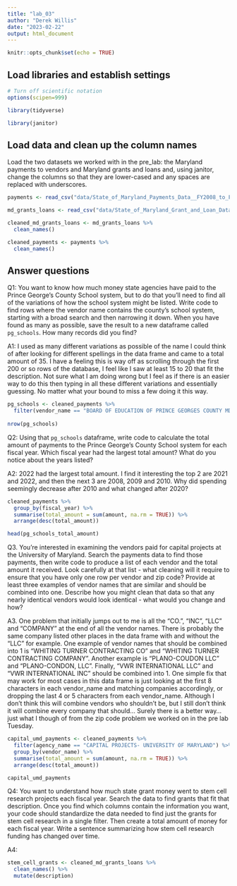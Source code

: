 ```yaml
---
title: "lab_03"
author: "Derek Willis"
date: "2023-02-22"
output: html_document
---
```


```r
knitr::opts_chunk$set(echo = TRUE)
```

## Load libraries and establish settings

```r
# Turn off scientific notation
options(scipen=999)

library(tidyverse)

library(janitor)
```

## Load data and clean up the column names

Load the two datasets we worked with in the pre_lab: the Maryland payments to vendors and Maryland grants and loans and, using janitor, change the columns so that they are lower-cased and any spaces are replaced with underscores.

```r
payments <- read_csv("data/State_of_Maryland_Payments_Data__FY2008_to_FY2023.csv")

md_grants_loans <- read_csv("data/State_of_Maryland_Grant_and_Loan_Data__FY2009_to_FY2022.csv")
```

```r
cleaned_md_grants_loans <- md_grants_loans %>%
  clean_names()
```


```r
cleaned_payments <- payments %>%
  clean_names()
```

## Answer questions

Q1: You want to know how much money state agencies have paid to the Prince George's County School system, but to do that you'll need to find all of the variations of how the school system might be listed. Write code to find rows where the vendor name contains the county's school system, starting with a broad search and then narrowing it down. When you have found as many as possible, save the result to a new dataframe called `pg_schools`. How many records did you find?

A1: I used as many different variations as possible of the name I could think of after looking for different spellings in the data frame and came to a total amount of 35. I have a feeling this is way off as scrolling through the first 200 or so rows of the database, I feel like I saw at least 15 to 20 that fit the description. Not sure what I am doing wrong but I feel as if there is an easier way to do this then typing in all these different variations and essentially guessing. No matter what your bound to miss a few doing it this way.

```r
pg_schools <- cleaned_payments %>%
  filter(vendor_name == "BOARD OF EDUCATION OF PRINCE GEORGES COUNTY MD" | vendor_name == "PRINCE GEORGES COUNTY PUBLIC SCHOOL" | vendor_name == "PRINCE GEORGES COUNTY PUBLIC SCHOOL SYSTEM" | vendor_name == "PRINCE GEORGE COUNTY PUBLIC SCHOOL" | vendor_name == "PRINCE GEORGE COUNTY PUBLIC SCHOOLS" | vendor_name == "PRINCE GEORGES COUNTY PUBLIC SCHOOLS" | vendor_name == "BOARD OF EDUCATION OF PRINCE GEORGE COUNTY MD" | vendor_name == "BOARD OF EDUCATIONS OF PRINCE GEORGES COUNTY MD" | vendor_name == "BOARD OF EDUCATION OF PRINCE GEORGES COUNTY MD") 
  
nrow(pg_schools)
```

Q2: Using that `pg_schools` dataframe, write code to calculate the total amount of payments to the Prince George's County School system for each fiscal year. Which fiscal year had the largest total amount? What do you notice about the years listed?

A2: 2022 had the largest total amount. I find it interesting the top 2 are 2021 and 2022, and then the next 3 are 2008, 2009 and 2010. Why did spending seemingly decrease after 2010 and what changed after 2020?

```r
cleaned_payments %>%
  group_by(fiscal_year) %>%
  summarise(total_amount = sum(amount, na.rm = TRUE)) %>%
  arrange(desc(total_amount))

head(pg_schools_total_amount)
```
Q3. You're interested in examining the vendors paid for capital projects at the University of Maryland. Search the payments data to find those payments, then write code to produce a list of each vendor and the total amount it received. Look carefully at that list - what cleaning will it require to ensure that you have only one row per vendor and zip code? Provide at least three examples of vendor names that are similar and should be combined into one. Describe how you might clean that data so that any nearly identical vendors would look identical - what would you change and how?

A3. One problem that initially jumps out to me is all the "CO.", "INC", "LLC" and "COMPANY" at the end of all the vendor names. There is probably the same company listed other places in the data frame with and without the "LLC" for example. One example of vendor names that should be combined into 1 is "WHITING TURNER CONTRACTING CO" and "WHITING TURNER CONTRACTING COMPANY". Another example is "PLANO-COUDON LLC" and "PLANO-CONDON, LLC". Finally, "VWR INTERNATIONAL LLC" and "VWR INTERNATIONAL INC" should be combined into 1. One simple fix that may work for most cases in this data frame is just looking at the first 8 characters in each vendor_name and matching companies accordingly, or dropping the last 4 or 5 characters from each vendor_name. Although I don't think this will combine vendors who shouldn't be, but I still don't think it will combine every company that should... Surely there is a better way... just what I though of from the zip code problem we worked on in the pre lab Tuesday. 

```r
capital_umd_payments <- cleaned_payments %>%
  filter(agency_name == "CAPITAL PROJECTS- UNIVERSITY OF MARYLAND") %>%
  group_by(vendor_name) %>%
  summarise(total_amount = sum(amount, na.rm = TRUE)) %>%
  arrange(desc(total_amount))

capital_umd_payments
```

Q4: You want to understand how much state grant money went to stem cell research projects each fiscal year. Search the data to find grants that fit that description. Once you find which columns contain the information you want, your code should standardize the data needed to find just the grants for stem cell research in a single filter. Then create a total amount of money for each fiscal year. Write a sentence summarizing how stem cell research funding has changed over time.

A4:

```r
stem_cell_grants <- cleaned_md_grants_loans %>%
  clean_names() %>%
  mutate(description)

  
  
  
  
```

